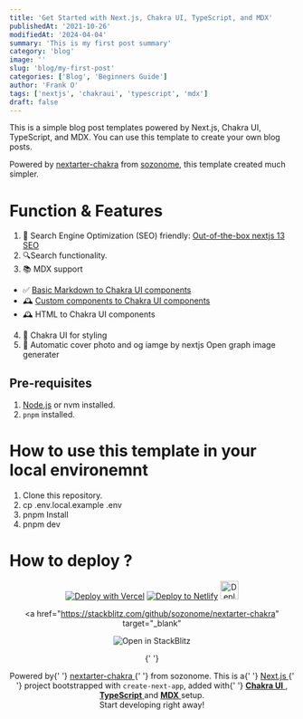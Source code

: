 ```yaml
---
title: 'Get Started with Next.js, Chakra UI, TypeScript, and MDX'
publishedAt: '2021-10-26'
modifiedAt: '2024-04-04'
summary: 'This is my first post summary'
category: 'blog'
image: ''
slug: 'blog/my-first-post'
categories: ['Blog', 'Beginners Guide']
author: 'Frank O'
tags: ['nextjs', 'chakraui', 'typescript', 'mdx']
draft: false
---
```


This is a simple blog post templates powered by Next.js, Chakra UI, TypeScript, and MDX. You can use this template to create your own blog posts.

Powered by [nextarter-chakra](https://github.com/sozonome/nextarter-chakra) from [sozonome](https://github.com/sozonome), this template created much simpler.

# Function & Features

1. 🤖 Search Engine Optimization (SEO) friendly: [Out-of-the-box nextjs 13 SEO](https://nextjs.org/blog/next-13-2#built-in-seo-support-with-new-metadata-api)
2. 🔍Search functionality.
3. 📚 MDX support

- ✅ [Basic Markdown to Chakra UI components](/blog/basic-markdown-components)
- 🕰️ [Custom components to Chakra UI components](/blog/custom-components)
- 🕰️ HTML to Chakra UI components

4. 🌈 Chakra UI for styling
5. 🌄 Automatic cover photo and og iamge by nextjs Open graph image generater

## Pre-requisites

1. [Node.js](https://nodejs.org/en/) or nvm installed.
2. `pnpm` installed.

# How to use this template in your local environemnt

1. Clone this repository.
2. cp .env.local.example .env
3. pnpm Install
4. pnpm dev

# How to deploy ?

<div align="center">
  <a href="https://vercel.com/new/clone?repository-url=https%3A%2F%2Fgithub.com%2Fsozonome%2Fnextarter-chakra" target="_blank"><img src="https://vercel.com/button" alt="Deploy with Vercel" /></a> <a href="https://app.netlify.com/start/deploy?repository=https://github.com/sozonome/nextarter-chakra" target="_blank"><img src="https://www.netlify.com/img/deploy/button.svg" alt="Deploy to Netlify" /></a> <a href="https://railway.app/new/template/aqmmai?referralCode=9lKVVo" target="_blank"><img src="https://railway.app/button.svg" alt="Deploy on Railway" height="32px" /></a>

<a
  href="https://stackblitz.com/github/sozonome/nextarter-chakra"
  target="_blank"
>
  <img
    src="https://developer.stackblitz.com/img/open_in_stackblitz.svg"
    alt="Open in StackBlitz"
  />
</a>

{' '}

<p>
  Powered by{' '}
  <a href="https://github.com/sozonome/nextarter-chakra" target="_blank">
    nextarter-chakra
  </a>{' '}
  from sozonome. This is a{' '}
  <a href="https://nextjs.org/" target="_blank">
    Next.js
  </a>{' '}
  project bootstrapped with <code>create-next-app</code>, added with{' '}
  <a href="https://chakra-ui.com" target="_blank">
    <b>Chakra UI</b>
  </a>
  , <a href="https://www.typescriptlang.org" target="_blank">
    <b>TypeScript</b>
  </a> and <a href="https://mdxjs.com/" target="_blank">
    <b>MDX</b>
  </a> setup. <br /> Start developing right away!
</p>

</div>
